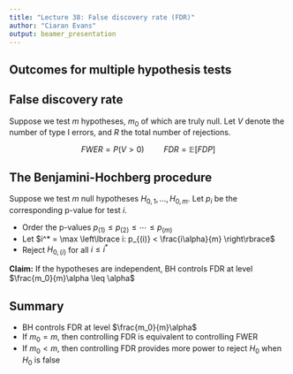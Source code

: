```yaml
---
title: "Lecture 38: False discovery rate (FDR)"
author: "Ciaran Evans"
output: beamer_presentation
---
```


## Outcomes for multiple hypothesis tests


## False discovery rate

Suppose we test $m$ hypotheses, $m_0$ of which are truly null. Let $V$ denote the number of type I errors, and $R$ the total number of rejections. 

$$FWER = P(V > 0) \hspace{1cm} FDR = \mathbb{E}[FDP]$$

\vspace{4cm}


## The Benjamini-Hochberg procedure

Suppose we test $m$ null hypotheses $H_{0,1},...,H_{0,m}$. Let $p_i$ be the corresponding p-value for test $i$.

* Order the p-values $p_{(1)} \leq p_{(2)} \leq \cdots \leq p_{(m)}$
* Let $i^* = \max \left\lbrace i: p_{(i)} < \frac{i\alpha}{m} \right\rbrace$
* Reject $H_{0, (i)}$ for all $i \leq i^*$

**Claim:** If the hypotheses are independent, BH controls FDR at level $\frac{m_0}{m}\alpha \leq \alpha$

\vspace{4cm}

## Summary

* BH controls FDR at level $\frac{m_0}{m}\alpha$
* If $m_0 = m$, then controlling FDR is equivalent to controlling FWER
* If $m_0 < m$, then controlling FDR provides more power to reject $H_0$ when $H_0$ is false